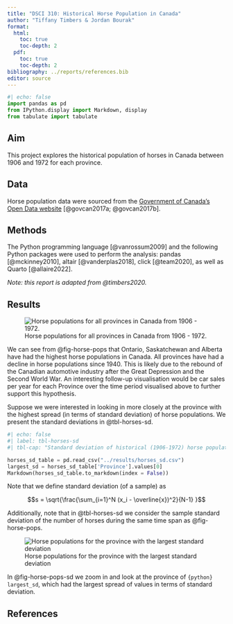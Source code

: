```yaml
---
title: "DSCI 310: Historical Horse Population in Canada"
author: "Tiffany Timbers & Jordan Bourak"
format: 
  html:
    toc: true
    toc-depth: 2
  pdf:
    toc: true
    toc-depth: 2
bibliography: ../reports/references.bib
editor: source
---
```


```python
#| echo: false
import pandas as pd
from IPython.display import Markdown, display
from tabulate import tabulate
```

## Aim

This project explores the historical population of horses in Canada between 1906 and 1972 for each province.

## Data

Horse population data were sourced from the [Government of Canada's Open Data website](http://open.canada.ca/en/open-data) [@govcan2017a; @govcan2017b].

## Methods

The Python programming language [@vanrossum2009] and the following Python packages were used to perform the analysis: pandas [@mckinney2010], altair [@vanderplas2018], click [@team2020], as well as Quarto [@allaire2022]. 

*Note: this report is adapted from @timbers2020.* 

## Results

![Horse populations for all provinces in Canada from 1906 - 1972.](../results/horse_pops_plot.png){#fig-horse-pops fig-cap="Horse populations for all provinces in Canada from 1906 - 1972."}

We can see from @fig-horse-pops that Ontario, Saskatchewan and Alberta have had the highest horse populations in Canada. All provinces have had a decline in horse populations since 1940. This is likely due to the rebound of the Canadian automotive industry after the Great Depression and the Second World War. An interesting follow-up visualisation would be car sales per year for each Province over the time period visualised above to further support this hypothesis.

Suppose we were interested in looking in more closely at the province with the highest spread (in terms of standard deviation) of horse populations. We present the standard deviations in @tbl-horses-sd.

```python
#| echo: false
#| label: tbl-horses-sd
#| tbl-cap: "Standard deviation of historical (1906-1972) horse populations for each Canadian province."

horses_sd_table = pd.read_csv("../results/horses_sd.csv")
largest_sd = horses_sd_table['Province'].values[0]
Markdown(horses_sd_table.to_markdown(index = False))
```

Note that we define standard deviation (of a sample) as

$$s = \sqrt{\frac{\sum_{i=1}^N (x_i - \overline{x})^2}{N-1} }$$

Additionally, note that in @tbl-horses-sd we consider the sample standard deviation of the number of horses during the same time span as @fig-horse-pops.

![Horse populations for the province with the largest standard deviation](../results/horse_pops_plot_largest_sd.png){#fig-horse-pops-sd fig-cap="Horse populations for the province with the largest standard deviation" fig-width="70%"}

In @fig-horse-pops-sd we zoom in and look at the province of `{python} largest_sd`, which had the largest spread of values in terms of standard deviation.

## References